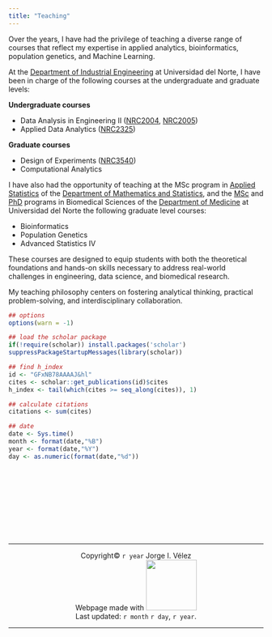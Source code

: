 ```yaml
---
title: "Teaching"
---
```


Over the years, I have had the privilege of teaching a diverse range of courses that reflect my expertise in applied analytics, bioinformatics, population genetics, and Machine Learning. 

At the [Department of Industrial Engineering](https://www.uninorte.edu.co/web/ingenieria-industrial) at Universidad del Norte, I have been in charge of the following courses at the undergraduate and graduate levels:

**Undergraduate courses**

* Data Analysis in Engineering II ([NRC2004](https://uninorte-my.sharepoint.com/:f:/g/personal/jvelezv_uninorte_edu_co1/Eq7lQsc117tCoTtd00rvqHYBVUsUQAG1kXr-nsHM0xA1Cg?e=OqRgyf), [NRC2005](https://uninorte-my.sharepoint.com/:f:/g/personal/jvelezv_uninorte_edu_co1/EjVk4va4VqlEin9lNKuYMFYBByCqOHLSo6yzH0D_He04HQ?e=8WYtq1
))
* Applied Data Analytics  ([NRC2325](https://uninorte-my.sharepoint.com/:f:/g/personal/jvelezv_uninorte_edu_co1/EhX7T8D8GtRHpTfOqbfPkH0BT3DGWYEe2zt2CrvgDCKFfQ?e=0DDY0I))

**Graduate courses**

* Design of Experiments ([NRC3540](https://uninorte-my.sharepoint.com/:f:/g/personal/jvelezv_uninorte_edu_co1/EpNRWTZqBzxDre3B-8AZmbQB2X7f1q4GWuSMGp6LahZmYg?e=taWBDl))
* Computational Analytics

I have also had the opportunity of teaching at the MSc program in [Applied Statistics](https://www.uninorte.edu.co/web/maestria-en-estadistica-aplicada) of the [Department of Mathematics and Statistics](https://www.uninorte.edu.co/web/departamento-de-matematicas-y-estadistica), and the [MSc](https://www.uninorte.edu.co/web/maestria-en-ciencias-basicas-biomedicas) and [PhD](https://www.uninorte.edu.co/web/doctorado-en-ciencias-biomedicas) programs in Biomedical Sciences of the [Department of Medicine](https://www.uninorte.edu.co/web/departamento-de-medicina) at Universidad del Norte the following graduate level courses:

* Bioinformatics
* Population Genetics
* Advanced Statistics IV

These courses are designed to equip students with both the theoretical foundations and hands-on skills necessary to address real-world challenges in engineering, data science, and biomedical research. 

My teaching philosophy centers on fostering analytical thinking, practical problem-solving, and interdisciplinary collaboration. 


<!-- Through a combination of lectures, case studies, and project-based learning, I strive to create an engaging and supportive environment where students can develop the competencies needed to excel in academia, industry, and research. -->




```r
## options
options(warn = -1)

## load the scholar package
if(!require(scholar)) install.packages('scholar')
suppressPackageStartupMessages(library(scholar))

## find h_index
id <- "GFxNB78AAAAJ&hl"
cites <- scholar::get_publications(id)$cites
h_index <- tail(which(cites >= seq_along(cites)), 1)

## calculate citations
citations <- sum(cites)

## date
date <- Sys.time()
month <- format(date,"%B")
year <- format(date,"%Y")
day <- as.numeric(format(date,"%d"))
```

<br><br><br><br>
<br><br><br><br>

<center>

<hr>

<center>
  <p>Copyright© `r year` Jorge I. Vélez <br> Webpage made with <img src="images/quarto.png" width="100px"/> <br> 
 Last updated: `r month` `r day`, `r year`. <br> 
</center>


<hr>

<!-- Copyright® 2024. <br> Webpage made with [Quarto](https://quarto.org/) by [Jorge I. Vélez](https://jorgeivanvelez.netlify.app/). -->

<!-- <hr> -->